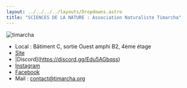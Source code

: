 ```yaml
---
layout: ../../../../layouts/Dropdowns.astro
title: "SCIENCES DE LA NATURE : Association Naturaliste Timarcha"
---
```

![timarcha](/assets/assos/timarcha.png)  
- Local : Bâtiment C, sortie Ouest amphi B2, 4ème étage  
- [Site](http://www.timarcha.org/)  
- |Discord](https://discord.gg/Edu5AGbqss)  
- [Instagram](https://www.instagram.com/timarcha_asso/)  
- [Facebook](https://www.facebook.com/TimarchaParis)  
- Mail : contact@timarcha.org